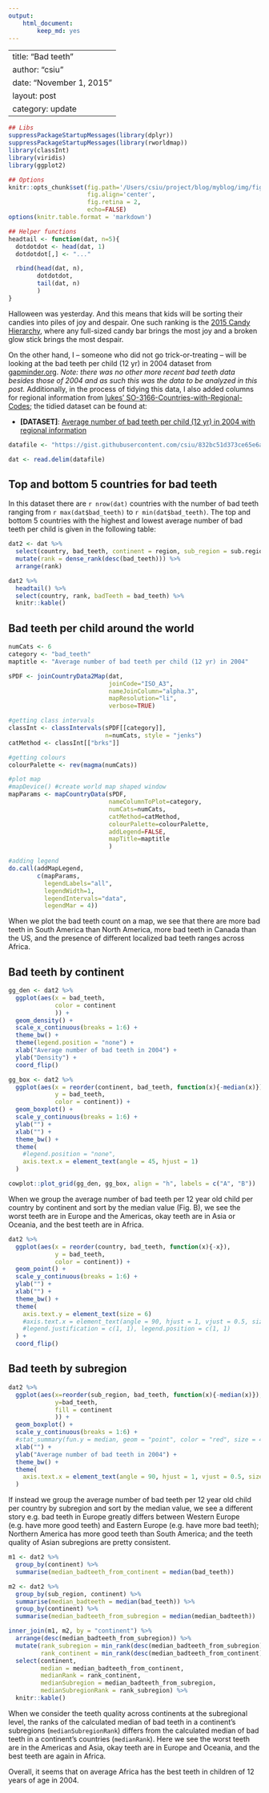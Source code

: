 ```yaml
---
output:
    html_document:
        keep_md: yes
---
```

---
title: "Bad teeth"
author: "csiu"
date: "November 1, 2015"
layout: post
category: update
---
```r
## Libs
suppressPackageStartupMessages(library(dplyr))
suppressPackageStartupMessages(library(rworldmap))
library(classInt)
library(viridis)
library(ggplot2)

## Options
knitr::opts_chunk$set(fig.path='/Users/csiu/project/blog/myblog/img/figure/2015-11-01/',
                      fig.align='center',
                      fig.retina = 2,
                      echo=FALSE)
options(knitr.table.format = 'markdown')

## Helper functions
headtail <- function(dat, n=5){
  dotdotdot <- head(dat, 1)
  dotdotdot[,] <- "..."

  rbind(head(dat, n),
        dotdotdot,
        tail(dat, n)
        )
}
```

Halloween was yesterday. And this means that kids will be sorting their candies into piles of joy and despair. One such ranking is the [2015 Candy Hierarchy](http://boingboing.net/2015/10/31/the-candy-hierarchy-2015-your.html), where any full-sized candy bar brings the most joy and a broken glow stick brings the most despair.

On the other hand, I -- someone who did not go trick-or-treating -- will be looking at the bad teeth per child (12 yr) in 2004 dataset from [gapminder.org](http://www.gapminder.org/data/). *Note: there was no other more recent bad teeth data besides those of 2004 and as such this was the data to be analyzed in this post.* Additionally, in the process of tidying this data, I also added columns for regional information from [lukes' SO-3166-Countries-with-Regional-Codes ](https://github.com/lukes/ISO-3166-Countries-with-Regional-Codes/blob/master/all/all.csv); the tidied dataset can be found at:

- **[DATASET]**: [Average number of bad teeth per child (12 yr) in 2004 with regional information](https://gist.github.com/csiu/832bc51d373ce65e6a04#file-indicator-who-bad_teeth-regions-tsv)

```r
datafile <- "https://gist.githubusercontent.com/csiu/832bc51d373ce65e6a04/raw/24d76674b063a1082d5870a2b8f908f3c9a69d50/indicator-who-bad_teeth-regions.tsv"

dat <- read.delim(datafile)
```

## Top and bottom 5 countries for bad teeth
In this dataset there are `r nrow(dat)` countries with the number of bad teeth ranging from `r max(dat$bad_teeth)` to `r min(dat$bad_teeth)`. The top and bottom 5 countries with the highest and lowest average number of bad teeth per child is given in the following table:

```r
dat2 <- dat %>%
  select(country, bad_teeth, continent = region, sub_region = sub.region) %>%
  mutate(rank = dense_rank(desc(bad_teeth))) %>%
  arrange(rank)

dat2 %>%
  headtail() %>%
  select(country, rank, badTeeth = bad_teeth) %>%
  knitr::kable()
```

## Bad teeth per child around the world
```r
numCats <- 6
category <- "bad_teeth"
maptitle <- "Average number of bad teeth per child (12 yr) in 2004"

sPDF <- joinCountryData2Map(dat,
                            joinCode="ISO_A3",
                            nameJoinColumn="alpha.3",
                            mapResolution="li",
                            verbose=TRUE)

#getting class intervals
classInt <- classIntervals(sPDF[[category]],
                           n=numCats, style = "jenks")
catMethod <- classInt[["brks"]]

#getting colours
colourPalette <- rev(magma(numCats))

#plot map
#mapDevice() #create world map shaped window
mapParams <- mapCountryData(sPDF,
                            nameColumnToPlot=category,
                            numCats=numCats,
                            catMethod=catMethod,
                            colourPalette=colourPalette,
                            addLegend=FALSE,
                            mapTitle=maptitle
                            )

#adding legend
do.call(addMapLegend,
        c(mapParams,
          legendLabels="all",
          legendWidth=1,
          legendIntervals="data",
          legendMar = 4))
```

When we plot the bad teeth count on a map, we see that there are more bad teeth in South America than North America, more bad teeth in Canada than the US, and the presence of different localized bad teeth ranges across Africa.

## Bad teeth by continent
```r
gg_den <- dat2 %>%
  ggplot(aes(x = bad_teeth,
             color = continent
             )) +
  geom_density() +
  scale_x_continuous(breaks = 1:6) +
  theme_bw() +
  theme(legend.position = "none") +
  xlab("Average number of bad teeth in 2004") +
  ylab("Density") +
  coord_flip()

gg_box <- dat2 %>%
  ggplot(aes(x = reorder(continent, bad_teeth, function(x){-median(x)}),
             y = bad_teeth,
             color = continent)) +
  geom_boxplot() +
  scale_y_continuous(breaks = 1:6) +
  ylab("") +
  xlab("") +
  theme_bw() +
  theme(
    #legend.position = "none",
    axis.text.x = element_text(angle = 45, hjust = 1)
  )

cowplot::plot_grid(gg_den, gg_box, align = "h", labels = c("A", "B"))
```

When we group the average number of bad teeth per 12 year old child per country by continent and sort by the median value (Fig. B), we see the worst teeth are in Europe and the Americas, okay teeth are in Asia or Oceania, and the best teeth are in Africa.

```r
dat2 %>%
  ggplot(aes(x = reorder(country, bad_teeth, function(x){-x}),
             y = bad_teeth,
             color = continent)) +
  geom_point() +
  scale_y_continuous(breaks = 1:6) +
  ylab("") +
  xlab("") +
  theme_bw() +
  theme(
    axis.text.y = element_text(size = 6)
    #axis.text.x = element_text(angle = 90, hjust = 1, vjust = 0.5, size=6),
    #legend.justification = c(1, 1), legend.position = c(1, 1)
  ) +
  coord_flip()
```

## Bad teeth by subregion
```r
dat2 %>%
  ggplot(aes(x=reorder(sub_region, bad_teeth, function(x){-median(x)}),
             y=bad_teeth,
             fill = continent
             )) +
  geom_boxplot() +
  scale_y_continuous(breaks = 1:6) +
  #stat_summary(fun.y = median, geom = "point", color = "red", size = 4, alpha = 0.6) +
  xlab("") +
  ylab("Average number of bad teeth in 2004") +
  theme_bw() +
  theme(
    axis.text.x = element_text(angle = 90, hjust = 1, vjust = 0.5, size=6)
  )
```

If instead we group the average number of bad teeth per 12 year old child per country by subregion and sort by the median value, we see a different story e.g. bad teeth in Europe greatly differs between Western Europe (e.g. have more good teeth) and Eastern Europe (e.g. have more bad teeth); Northern America has more good teeth than South America; and the teeth quality of Asian subregions are pretty consistent.

```r
m1 <- dat2 %>%
  group_by(continent) %>%
  summarise(median_badteeth_from_continent = median(bad_teeth))

m2 <- dat2 %>%
  group_by(sub_region, continent) %>%
  summarise(median_badteeth = median(bad_teeth)) %>%
  group_by(continent) %>%
  summarise(median_badteeth_from_subregion = median(median_badteeth))

inner_join(m1, m2, by = "continent") %>%
  arrange(desc(median_badteeth_from_subregion)) %>%
  mutate(rank_subregion = min_rank(desc(median_badteeth_from_subregion)),
         rank_continent = min_rank(desc(median_badteeth_from_continent))) %>%
  select(continent,
         median = median_badteeth_from_continent,
         medianRank = rank_continent,
         medianSubregion = median_badteeth_from_subregion,
         medianSubregionRank = rank_subregion) %>%
  knitr::kable()
```

When we consider the teeth quality across continents at the subregional level, the ranks of the calculated median of bad teeth in a continent's subregions (`medianSubregionRank`) differs from the calculated median of bad teeth in a continent's countries (`medianRank`). Here we see the worst teeth are in the Americas and Asia, okay teeth are in Europe and Oceania, and the best teeth are again in Africa.

Overall, it seems that on average Africa has the best teeth in children of 12 years of age in 2004.
